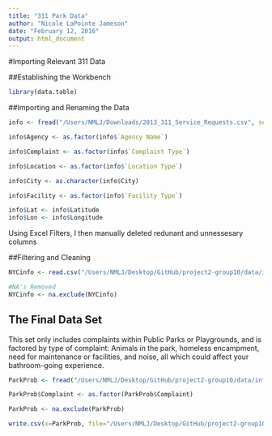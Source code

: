 ```yaml
---
title: "311 Park Data"
author: "Nicole LaPointe Jameson"
date: "February 12, 2016"
output: html_document
---
```


#Importing Relevant 311 Data

##Establishing the Workbench
```r
library(data.table)
```

##Importing and Renaming the Data

```r
info <- fread("/Users/NMLJ/Downloads/2013_311_Service_Requests.csv", select=c("Agency Name","Complaint Type","Location Type", "City", "Facility Type", "Latitude", "Longitude"))

info$Agency <- as.factor(info$`Agency Name`)

info$Complaint <- as.factor(info$`Complaint Type`)

info$Location <- as.factor(info$`Location Type`)

info$City <- as.character(info$City)

info$Facility <- as.factor(info$`Facility Type`)

info$Lat <- info$Latitude
info$Lon <- info$Longitude
```

Using Excel Filters, I then manually deleted redunant and unnessesary columns

##Filtering and Cleaning
```r
NYCinfo <- read.csv("/Users/NMLJ/Desktop/GitHub/project2-group10/data/infoFiltered.csv", header=TRUE, skipNul = TRUE)

#NA's Removed
NYCinfo <- na.exclude(NYCinfo)
```

## The Final Data Set

This set only includes complaints within Public Parks or Playgrounds, and is factored by type of complaint: Animals in the park, homeless encampment, need for maintenance or facilities, and noise, all which could affect your bathroom-going experience.

```r
ParkProb <- fread("/Users/NMLJ/Desktop/GitHub/project2-group10/data/infoFiltered.csv", select = c("Complaint", "Lat","Lon"))

ParkProb$Complaint <- as.factor(ParkProb$Complaint)

ParkProb <- na.exclude(ParkProb)

write.csv(x=ParkProb, file="/Users/NMLJ/Desktop/GitHub/project2-group10/data/ParkProb.csv")
```

